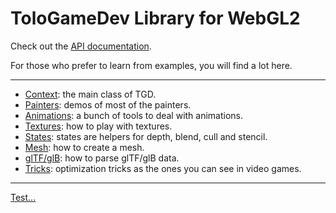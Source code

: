 # ToloGameDev Library for WebGL2

Check out the [API documentation](docs/).

For those who prefer to learn from examples, you will find a lot here.

---

-   [Context](#/articles/context): the main class of TGD.
-   [Painters](#/articles/painter): demos of most of the painters.
-   [Animations](#/articles/animation): a bunch of tools to deal with
    animations.
-   [Textures](#/articles/texture): how to play with textures.
-   [States](#/articles/state): states are helpers for depth, blend, cull and
    stencil.
-   [Mesh](#/articles/mesh): how to create a mesh.
-   [glTF/glB](#/articles/gltf): how to parse glTF/glB data.
-   [Tricks](#/tricks): optimization tricks as the ones you can see in video
    games.

---

[Test...](#/articles/test)
